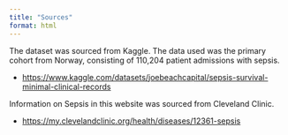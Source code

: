 ```yaml
---
title: "Sources"
format: html
---
```


The dataset was sourced from Kaggle. The data used was the primary cohort from Norway, consisting of 110,204 patient admissions with sepsis.

  - <https://www.kaggle.com/datasets/joebeachcapital/sepsis-survival-minimal-clinical-records>

Information on Sepsis in this website was sourced from Cleveland Clinic.

  - <https://my.clevelandclinic.org/health/diseases/12361-sepsis>